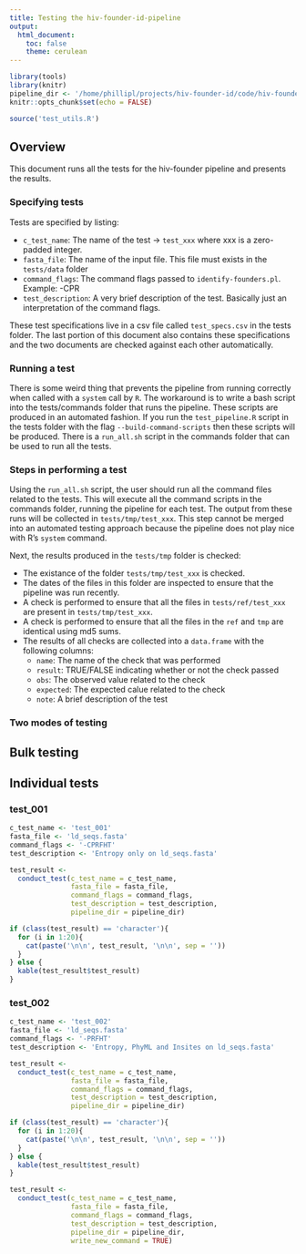 ```yaml
---
title: Testing the hiv-founder-id-pipeline
output: 
  html_document:
    toc: false
    theme: cerulean
---
```


```r
library(tools)
library(knitr)
pipeline_dir <- '/home/phillipl/projects/hiv-founder-id/code/hiv-founder-id'
knitr::opts_chunk$set(echo = FALSE)

source('test_utils.R')
```

## Overview

This document runs all the tests for the hiv-founder pipeline and presents the results.

### Specifying tests

Tests are specified by listing:

* `c_test_name`: The name of the test -> `test_xxx` where xxx is a zero-padded integer.
* `fasta_file`: The name of the input file. This file must exists in the `tests/data` folder
* `command_flags`: The command flags passed to `identify-founders.pl`. Example: -CPR
* `test_description`: A very brief description of the test. Basically just an interpretation of the command flags.

These test specifications live in a csv file called `test_specs.csv` in the
tests folder. The last portion of this document also contains these
specifications and the two documents are checked against each other
automatically.

### Running a test

There is some weird thing that prevents the pipeline from running correctly
when called with a `system` call by `R`. The workaround is to write a bash
script into the tests/commands folder that runs the pipeline. These scripts are
produced in an automated fashion. If you run the `test_pipeline.R` script in
the tests folder with the flag `--build-command-scripts` then these scripts
will be produced. There is a `run_all.sh` script in the commands folder that
can be used to run all the tests.

### Steps in performing a test

Using the `run_all.sh` script, the user should run all the command files related to the tests. This will execute all the command scripts in the commands folder, running the pipeline for each test. The output from these runs will be collected in `tests/tmp/test_xxx`. This step cannot be merged into an automated testing approach because the pipeline does not play nice with R's `system` command.

Next, the results produced in the `tests/tmp` folder is checked:

* The existance of the folder `tests/tmp/test_xxx` is checked.
* The dates of the files in this folder are inspected to ensure that the pipeline was run recently.
* A check is performed to ensure that all the files in `tests/ref/test_xxx` are present in `tests/tmp/test_xxx`.
* A check is performed to ensure that all the files in the `ref` and `tmp` are identical using md5 sums.
* The results of all checks are collected into a `data.frame` with the following columns:
  - `name`: The name of the check that was performed
  - `result`: TRUE/FALSE indicating whether or not the check passed
  - `obs`: The observed value related to the check
  - `expected`: The expected calue related to the check
  - `note`: A brief description of the test

### Two modes of testing



## Bulk testing

## Individual tests

### test_001

```r
c_test_name <- 'test_001'
fasta_file <- 'ld_seqs.fasta'
command_flags <- '-CPRFHT'
test_description <- 'Entropy only on ld_seqs.fasta'
```

```r
test_result <-
  conduct_test(c_test_name = c_test_name,
               fasta_file = fasta_file,
               command_flags = command_flags,
               test_description = test_description,
               pipeline_dir = pipeline_dir)

if (class(test_result) == 'character'){
  for (i in 1:20){
    cat(paste('\n\n', test_result, '\n\n', sep = ''))
  }
} else {
  kable(test_result$test_result)
}
```

### test_002

```r
c_test_name <- 'test_002'
fasta_file <- 'ld_seqs.fasta'
command_flags <- '-PRFHT'
test_description <- 'Entropy, PhyML and Insites on ld_seqs.fasta'
```

```r
test_result <-
  conduct_test(c_test_name = c_test_name,
               fasta_file = fasta_file,
               command_flags = command_flags,
               test_description = test_description,
               pipeline_dir = pipeline_dir)

if (class(test_result) == 'character'){
  for (i in 1:20){
    cat(paste('\n\n', test_result, '\n\n', sep = ''))
  }
} else {
  kable(test_result$test_result)
}
```





```r

test_result <-
  conduct_test(c_test_name = c_test_name,
               fasta_file = fasta_file,
               command_flags = command_flags,
               test_description = test_description,
               pipeline_dir = pipeline_dir,
               write_new_command = TRUE)

```

